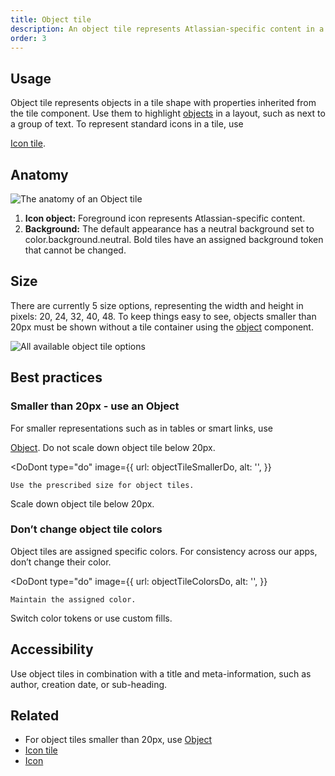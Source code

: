 ```yaml
---
title: Object tile
description: An object tile represents Atlassian-specific content in a tile.
order: 3
---
```





## Usage

Object tile represents objects in a tile shape with properties inherited from the tile component.
Use them to highlight <a href="/components/object/examples">objects</a> in a layout, such as next to
a group of text. To represent standard icons in a tile, use

<a href="/components/icon/icon-tile/examples">Icon tile</a>.

## Anatomy

<Image
	src={objectTileAnatomyLight}
	srcDark={objectTileAnatomyDark}
	alt="The anatomy of an Object tile"
/>

1. **Icon object:** Foreground icon represents Atlassian-specific content.
2. **Background:** The default appearance has a neutral background set to
   <inlineCode>color.background.neutral</inlineCode>. Bold tiles have an assigned background token
   that cannot be changed.

## Size

There are currently 5 size options, representing the width and height in pixels: 20, 24, 32, 40, 48.
To keep things easy to see, objects smaller than 20px must be shown without a tile container using
the <a href="/components/object/examples">object</a> component.

<Image
	src={objectTileSizeLight}
	srcDark={objectTileSizeDark}
	alt="All available object tile options"
/>

## Best practices

### Smaller than 20px - use an Object

For smaller representations such as in tables or smart links, use

<a href="/components/object/examples">Object</a>. Do not scale down object tile below 20px.

<DoDont
	type="do"
	image={{
		url: objectTileSmallerDo,
		alt: '',
	}}
>
	Use the prescribed size for object tiles.
</DoDont>
<DoDont
	type="dont"
	image={{
		url: objectTileSmallerDont,
		alt: '',
	}}
>
	Scale down object tile below 20px.
</DoDont>

### Don’t change object tile colors

Object tiles are assigned specific colors. For consistency across our apps, don’t change their
color.

<DoDont
	type="do"
	image={{
		url: objectTileColorsDo,
		alt: '',
	}}
>
	Maintain the assigned color.
</DoDont>
<DoDont
	type="dont"
	image={{
		url: objectTileColorsDont,
		alt: '',
	}}
>
	Switch color tokens or use custom fills.
</DoDont>

## Accessibility

Use object tiles in combination with a title and meta-information, such as author, creation date, or
sub-heading.

## Related

- For object tiles smaller than 20px, use <a href="/components/object/examples">Object</a>
- <a href="/components/icon/icon-tile/examples">Icon tile</a>
- <a href="/components/icon/examples">Icon</a>
